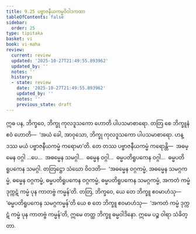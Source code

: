 ```yaml
---
title: 9.25 ပဗ္ဗာဇနီယကမ္မဝိဝါဒကထာ
tableOfContents: false
sidebar:
  order: 25
type: tipitaka
basket: vi
book: vi-maha
review:
  current: review
  updated: '2025-10-27T21:49:55.893962'
  updated_by: ''
  notes: ''
  history:
  - state: review
    date: '2025-10-27T21:49:55.893962'
    updated_by: ''
    notes: ''
    previous_state: draft
---
```



<ReviewStatus review={frontmatter.review} showDetails={true} />

<HypothesisAnnotation frontmatter={frontmatter} />

<DynamicBreadcrumb />

<Division number="435" book="vi-maha" e="ch" v="3" p="468">

<Paragraph number="1881" book="vi-maha">
ဣဓ ပန, ဘိက္ခဝေ, ဘိက္ခု ကုလဒူသကော ဟောတိ ပါပသမာစာရော. တတြ စေ ဘိက္ခူနံ ဧဝံ ဟောတိ—  ‘အယံ ခေါ, အာဝုသော, ဘိက္ခု ကုလဒူသကော ပါပသမာစာရော. ဟန္ဒဿ မယံ ပဗ္ဗာဇနီယကမ္မံ ကရောမာ’တိ. တေ တဿ ပဗ္ဗာဇနီယကမ္မံ ကရောန္တိ—  အဓမ္မေန ဝဂ္ဂါ …ပေ…  အဓမ္မေန သမဂ္ဂါ…  ဓမ္မေန ဝဂ္ဂါ…  ဓမ္မပတိရူပကေန ဝဂ္ဂါ…  ဓမ္မပတိရူပကေန သမဂ္ဂါ. တတြဋ္ဌော သံဃော ဝိဝဒတိ—  ‘အဓမ္မေန ဝဂ္ဂကမ္မံ, အဓမ္မေန သမဂ္ဂကမ္မံ, ဓမ္မေန ဝဂ္ဂကမ္မံ, ဓမ္မပတိရူပကေန ဝဂ္ဂကမ္မံ, ဓမ္မပတိရူပကေန သမဂ္ဂကမ္မံ, အကတံ ကမ္မံ ဒုက္ကဋံ ကမ္မံ ပုန ကာတဗ္ဗံ ကမ္မန်’တိ. တတြ, ဘိက္ခဝေ, ယေ တေ ဘိက္ခူ ဧဝမာဟံသု—  ‘ဓမ္မပတိရူပကေန သမဂ္ဂကမ္မန်’တိ ယေ စ တေ ဘိက္ခူ ဧဝမာဟံသု—  ‘အကတံ ကမ္မံ ဒုက္ကဋံ ကမ္မံ ပုန ကာတဗ္ဗံ ကမ္မန်’တိ, ဣမေ တတ္ထ ဘိက္ခူ ဓမ္မဝါဒိနော. ဣမေ ပဉ္စ ဝါရာ သံခိတ္တာ.
</Paragraph>
</Division>